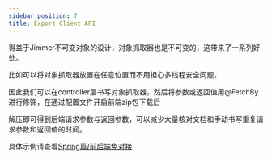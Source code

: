 ```yaml
---
sidebar_position: 7
title: Export Client API
---
```


得益于Jimmer不可变对象的设计，对象抓取器也是不可变的，这带来了一系列好处。

比如可以将对象抓取器放置在任意位置而不用担心多线程安全问题。

因此我们可以在controller层书写对象抓取器，然后将参数或返回值用@FetchBy进行修饰，在通过配置文件开启前端zip包下载后

解压即可得到后端请求参数与返回参数，可以减少大量核对文档和手动书写重复请求参数和返回值的时间。

具体示例请查看[Spring篇/前后端免对接](../../spring/client)